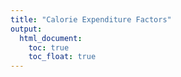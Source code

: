 ```yaml
---
title: "Calorie Expenditure Factors"
output: 
  html_document:
    toc: true
    toc_float: true
---
```

